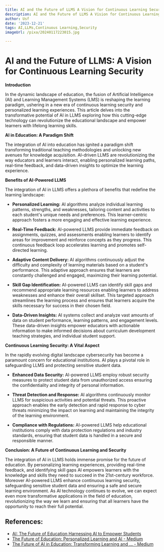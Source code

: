 ```yaml
---
title: AI and the Future of LLMS A Vision for Continuous Learning Security
description: AI and the Future of LLMS A Vision for Continuous Learning Security
author: Usf
date: '2023-12-21'
tags: AI,LLMs,Continuous Learning,Security
imageUrl: /pixa/20240117223015.jpg

---
```

# AI and the Future of LLMS: A Vision for Continuous Learning Security

**Introduction**

In the dynamic landscape of education, the fusion of Artificial Intelligence (AI) and Learning Management Systems (LMS) is reshaping the learning paradigm, ushering  in a new era of continuous learning security and  personalized learning experiences. This article delves  into the transformative potential of AI in LLMS exploring how this cutting-edge technology can revolutionize  the educational landscape and empower learners with  lifelong learning skills.

**AI in Education: A  Paradigm Shift**

The integration of AI  into education has ignited  a paradigm shift transforming traditional  teaching methodologies and unlocking new  avenues for knowledge acquisition. AI-driven LLMS are revolutionizing  the way educators and learners interact, enabling personalized learning  paths,  real-time feedback, and data-driven insights to optimize  the learning  experience.

**Benefits of AI-Powered LLMS**

The integration of AI in LLMS offers a plethora of  benefits that redefine the learning landscape:

* **Personalized Learning:** AI algorithms analyze individual learning  patterns, strengths, and weaknesses, tailoring content  and activities to each student's unique needs and preferences. This learner-centric approach fosters a  more engaging and effective learning experience.

* **Real-Time Feedback:** AI-powered LLMS provide immediate feedback on assignments, quizzes, and  assessments enabling learners to identify areas for improvement and reinforce  concepts  as they  progress. This continuous feedback loop accelerates learning and promotes  self-directed learning.

* **Adaptive Content Delivery:** AI algorithms continuously adjust the difficulty and complexity of learning materials based on a student's performance. This  adaptive approach ensures that learners are constantly challenged  and engaged, maximizing their learning potential.

* **Skill Gap Identification:** AI-powered  LLMS can identify skill gaps and recommend appropriate  learning  resources enabling learners to address weaknesses and enhance their  overall skillset. This targeted approach streamlines the learning process and ensures that learners acquire the skills necessary for success in their chosen field.

* **Data-Driven Insights:** AI systems collect and analyze vast amounts of data on student performance, learning patterns, and engagement levels. These data-driven  insights empower educators with  actionable information to make informed decisions about curriculum development  teaching strategies, and individual student support.

**Continuous Learning Security: A Vital Aspect**

In the rapidly evolving digital landscape cybersecurity has become  a paramount concern for educational institutions. AI plays a pivotal role in safeguarding LLMS and protecting sensitive student data.

* **Enhanced Data Security:**  AI-powered LLMS employ robust security measures to protect student  data from unauthorized access ensuring the confidentiality and integrity of personal information.

* **Threat Detection and  Response:**  AI algorithms  continuously monitor LLMS for suspicious activities  and potential threats. This proactive approach enables the early detection and  rapid response to  cyber threats minimizing the impact on learning and maintaining the integrity  of  the learning environment.

* **Compliance with Regulations:** AI-powered LLMS help educational institutions comply with data protection regulations and industry standards, ensuring that student data is handled in a secure and  responsible  manner.

**Conclusion: A Future of Continuous Learning and Security**

The integration of AI in LLMS holds immense promise for the future of education. By personalizing learning experiences, providing real-time  feedback, and identifying skill gaps AI empowers learners with the knowledge and  skills they need to succeed in the 21st-century  workforce. Moreover AI-powered LLMS enhance continuous learning security, safeguarding sensitive student data and ensuring a safe and secure learning environment. As AI technology continues to evolve, we  can expect even  more transformative applications in the field of education, revolutionizing  the  way we  learn and ensuring that  all learners have the opportunity to reach their full potential.

## References:
- [AI: The Future of Education Harnessing AI to Empower Students](https://www.linkedin.com/pulse/ai-future-education-harnessing-empower-students-chris-chiancone)
- [The Future of Education: Personalized Learning and AI - Medium](https://medium.com/@keithstone1954/the-future-of-education-personalized-learning-and-ai-8085dfb52af2)
- [The Future of AI in Education: Transforming Learning and ... - Medium](https://medium.com/@sakibssi/the-future-of-ai-in-education-transforming-learning-and-empowering-students-7e390e8d0420)
